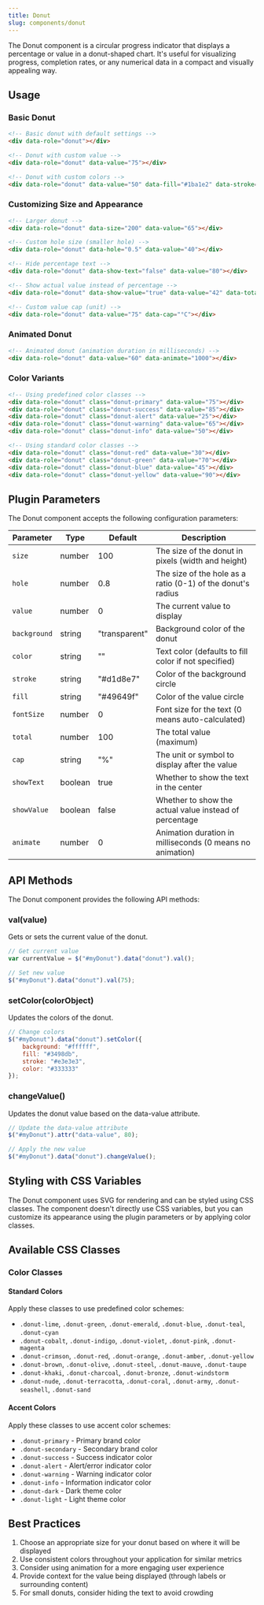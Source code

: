 ```yaml
---
title: Donut
slug: components/donut
---
```


The Donut component is a circular progress indicator that displays a percentage or value in a donut-shaped chart. It's useful for visualizing progress, completion rates, or any numerical data in a compact and visually appealing way.

## Usage

### Basic Donut

```html
<!-- Basic donut with default settings -->
<div data-role="donut"></div>

<!-- Donut with custom value -->
<div data-role="donut" data-value="75"></div>

<!-- Donut with custom colors -->
<div data-role="donut" data-value="50" data-fill="#1ba1e2" data-stroke="#e3e3e3"></div>
```

### Customizing Size and Appearance

```html
<!-- Larger donut -->
<div data-role="donut" data-size="200" data-value="65"></div>

<!-- Custom hole size (smaller hole) -->
<div data-role="donut" data-hole="0.5" data-value="40"></div>

<!-- Hide percentage text -->
<div data-role="donut" data-show-text="false" data-value="80"></div>

<!-- Show actual value instead of percentage -->
<div data-role="donut" data-show-value="true" data-value="42" data-total="100"></div>

<!-- Custom value cap (unit) -->
<div data-role="donut" data-value="75" data-cap="°C"></div>
```

### Animated Donut

```html
<!-- Animated donut (animation duration in milliseconds) -->
<div data-role="donut" data-value="60" data-animate="1000"></div>
```

### Color Variants

```html
<!-- Using predefined color classes -->
<div data-role="donut" class="donut-primary" data-value="75"></div>
<div data-role="donut" class="donut-success" data-value="85"></div>
<div data-role="donut" class="donut-alert" data-value="25"></div>
<div data-role="donut" class="donut-warning" data-value="65"></div>
<div data-role="donut" class="donut-info" data-value="50"></div>

<!-- Using standard color classes -->
<div data-role="donut" class="donut-red" data-value="30"></div>
<div data-role="donut" class="donut-green" data-value="70"></div>
<div data-role="donut" class="donut-blue" data-value="45"></div>
<div data-role="donut" class="donut-yellow" data-value="90"></div>
```

## Plugin Parameters

The Donut component accepts the following configuration parameters:

| Parameter | Type | Default | Description |
| --------- | ---- | ------- | ----------- |
| `size` | number | 100 | The size of the donut in pixels (width and height) |
| `hole` | number | 0.8 | The size of the hole as a ratio (0-1) of the donut's radius |
| `value` | number | 0 | The current value to display |
| `background` | string | "transparent" | Background color of the donut |
| `color` | string | "" | Text color (defaults to fill color if not specified) |
| `stroke` | string | "#d1d8e7" | Color of the background circle |
| `fill` | string | "#49649f" | Color of the value circle |
| `fontSize` | number | 0 | Font size for the text (0 means auto-calculated) |
| `total` | number | 100 | The total value (maximum) |
| `cap` | string | "%" | The unit or symbol to display after the value |
| `showText` | boolean | true | Whether to show the text in the center |
| `showValue` | boolean | false | Whether to show the actual value instead of percentage |
| `animate` | number | 0 | Animation duration in milliseconds (0 means no animation) |

## API Methods

The Donut component provides the following API methods:

### val(value)

Gets or sets the current value of the donut.

```javascript
// Get current value
var currentValue = $("#myDonut").data("donut").val();

// Set new value
$("#myDonut").data("donut").val(75);
```

### setColor(colorObject)

Updates the colors of the donut.

```javascript
// Change colors
$("#myDonut").data("donut").setColor({
    background: "#ffffff",
    fill: "#3498db",
    stroke: "#e3e3e3",
    color: "#333333"
});
```

### changeValue()

Updates the donut value based on the data-value attribute.

```javascript
// Update the data-value attribute
$("#myDonut").attr("data-value", 80);

// Apply the new value
$("#myDonut").data("donut").changeValue();
```

## Styling with CSS Variables

The Donut component uses SVG for rendering and can be styled using CSS classes. The component doesn't directly use CSS variables, but you can customize its appearance using the plugin parameters or by applying color classes.

## Available CSS Classes

### Color Classes

#### Standard Colors
Apply these classes to use predefined color schemes:

- `.donut-lime`, `.donut-green`, `.donut-emerald`, `.donut-blue`, `.donut-teal`, `.donut-cyan`
- `.donut-cobalt`, `.donut-indigo`, `.donut-violet`, `.donut-pink`, `.donut-magenta`
- `.donut-crimson`, `.donut-red`, `.donut-orange`, `.donut-amber`, `.donut-yellow`
- `.donut-brown`, `.donut-olive`, `.donut-steel`, `.donut-mauve`, `.donut-taupe`
- `.donut-khaki`, `.donut-charcoal`, `.donut-bronze`, `.donut-windstorm`
- `.donut-nude`, `.donut-terracotta`, `.donut-coral`, `.donut-army`, `.donut-seashell`, `.donut-sand`

#### Accent Colors
Apply these classes to use accent color schemes:

- `.donut-primary` - Primary brand color
- `.donut-secondary` - Secondary brand color
- `.donut-success` - Success indicator color
- `.donut-alert` - Alert/error indicator color
- `.donut-warning` - Warning indicator color
- `.donut-info` - Information indicator color
- `.donut-dark` - Dark theme color
- `.donut-light` - Light theme color

## Best Practices

1. Choose an appropriate size for your donut based on where it will be displayed
2. Use consistent colors throughout your application for similar metrics
3. Consider using animation for a more engaging user experience
4. Provide context for the value being displayed (through labels or surrounding content)
5. For small donuts, consider hiding the text to avoid crowding